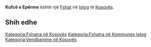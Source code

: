 {{Fshat në Kosovës
 | Emri                = Kufcë e Epërme
| sqi_N_name = Kufcë e Epërme
| sqi_N_FULL_NAME_RO = Kufcë e Epërme
| sqi_N_FULL_NAME_ND_RO = Kufce e Eperme
| sqi_N_SORT_NAME_RG = KUFCEEEPERME
| sqi_N_FULL_NAME_RG = Kufcë e Epërme
| sqi_N_FULL_NAME_ND_RG = Kufce e Eperme
| sqi_V_name = Kuskë e Epërme
| sqi_V_FULL_NAME_RO = Kuskë e Epërme
| sqi_V_FULL_NAME_ND_RO = Kuske e Eperme
| sqi_V_SORT_NAME_RG = KUSKEEEPERME
| sqi_V_FULL_NAME_RG = Kuskë e Epërme
| sqi_V_FULL_NAME_ND_RG = Kuske e Eperme
| srp_N_name = Gornje Kusce
| srp_N_FULL_NAME_RO = Gornje Kusce
| srp_N_FULL_NAME_ND_RO = Gornje Kusce
| srp_N_SORT_NAME_RG = GORNJEKUSCE
| srp_N_FULL_NAME_RG = Gornje Kusce
| srp_N_FULL_NAME_ND_RG = Gornje Kusce
| srp_NS_name = Горње Кусце
| srp_NS_FULL_NAME_RO = Горње Кусце
| srp_NS_FULL_NAME_ND_RO = Горње Кусце
| srp_NS_SORT_NAME_RG = ГОРЊЕКУСЦЕ
| srp_NS_FULL_NAME_RG = Горње Кусце
| srp_NS_FULL_NAME_ND_RG = Горње Кусце

 | Emri (Rasa dhanore) = 
 | Figura              = 
 | Shteti              = Kosovo
 | Komuna              = Istog
 | Kodi postar         = 
 | Sipërfaqja          = 

 | Popullsia           = 

 | Regj. i popullsisë  = 
 | Dend. e popullsisë  = 
 | Faqja zyrtare       = 
 <!--- Koordinatat ----> 
 | Gjerësia            = 42.496667
 | Gjatësia            = 21.482222
 | Lartësia            = 
}}
'''Kufcë e Epërme''' është një [[Fshat]] në [[Istog]] të [[Kosovës]].

<!-- == Gjeografia == -->
<!-- == Historia == -->
<!-- == Demografia == -->
== Shih edhe ==
{{Komuna Istog}}
{{Kosovo-Administrata-Cung}}

[[Kategoria:Fshatra në Kosovës]]
[[Kategoria:Fshatra në Kommunes Istog]]
[[Kategoria:Vendbanime në Kosovës]]